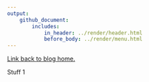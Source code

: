 ```yaml
---
output: 
    github_document:
        includes: 
            in_header: ../render/header.html
            before_body: ../render/menu.html
---
```


<a href = "MathStat.html">Link back to blog home.</a>

Stuff 1

